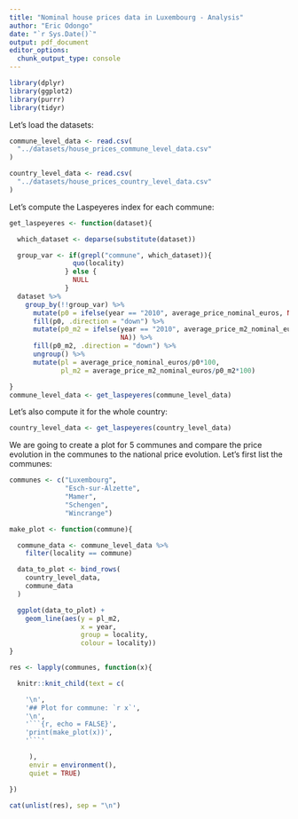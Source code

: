 ```yaml
---
title: "Nominal house prices data in Luxembourg - Analysis"
author: "Eric Odongo"
date: "`r Sys.Date()`"
output: pdf_document
editor_options:
  chunk_output_type: console
---
```


```r

library(dplyr)
library(ggplot2)
library(purrr)
library(tidyr)

```

Let’s load the datasets:

```r
commune_level_data <- read.csv(
  "../datasets/house_prices_commune_level_data.csv"
)

country_level_data <- read.csv(
  "../datasets/house_prices_country_level_data.csv"
)

```

Let’s compute the Laspeyeres index for each commune:

```r

get_laspeyeres <- function(dataset){

  which_dataset <- deparse(substitute(dataset))

  group_var <- if(grepl("commune", which_dataset)){
                quo(locality)
              } else {
                NULL
              }
  dataset %>%
    group_by(!!group_var) %>%
      mutate(p0 = ifelse(year == "2010", average_price_nominal_euros, NA)) %>%
      fill(p0, .direction = "down") %>%
      mutate(p0_m2 = ifelse(year == "2010", average_price_m2_nominal_euros,
                            NA)) %>%
      fill(p0_m2, .direction = "down") %>%
      ungroup() %>%
      mutate(pl = average_price_nominal_euros/p0*100,
             pl_m2 = average_price_m2_nominal_euros/p0_m2*100)

}
commune_level_data <- get_laspeyeres(commune_level_data)

```

Let’s also compute it for the whole country:

```r
country_level_data <- get_laspeyeres(country_level_data)

```

We are going to create a plot for 5 communes and compare the price evolution in the communes to the national price evolution. Let’s first list the communes:

```r

communes <- c("Luxembourg",
              "Esch-sur-Alzette",
              "Mamer",
              "Schengen",
              "Wincrange")

```

```r

make_plot <- function(commune){

  commune_data <- commune_level_data %>%
    filter(locality == commune)

  data_to_plot <- bind_rows(
    country_level_data,
    commune_data
  )

  ggplot(data_to_plot) +
    geom_line(aes(y = pl_m2,
                  x = year,
                  group = locality,
                  colour = locality))
}

```

```r

res <- lapply(communes, function(x){

  knitr::knit_child(text = c(

    '\n',
    '## Plot for commune: `r x`',
    '\n',
    '```{r, echo = FALSE}',
    'print(make_plot(x))',
    '```'

     ),
     envir = environment(),
     quiet = TRUE)

})

cat(unlist(res), sep = "\n")

```

